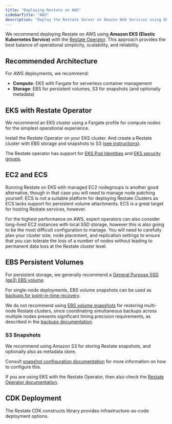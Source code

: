 ```yaml
---
title: "Deploying Restate on AWS"
sidebarTitle: "AWS"
description: "Deploy the Restate Server on Amazon Web Services using EKS, Fargate, and S3."
---
```


We recommend deploying Restate on AWS using **Amazon EKS (Elastic Kubernetes Service)** with the [Restate Operator](/server/deploy/kubernetes). This approach provides the best balance of operational simplicity, scalability, and reliability.

## Recommended Architecture

For AWS deployments, we recommend:

- **Compute**: EKS with Fargate for serverless container management
- **Storage**: EBS for persistent volumes, S3 for snapshots (and optionally metadata)

## EKS with Restate Operator

We recommend an EKS cluster using a Fargate profile for compute nodes for the simplest operational experience.

Install the Restate Operator on your EKS cluster.
And create a Restate cluster with EBS storage and snapshots to S3 ([see instructions](/server/deploy/kubernetes)).

The Restate operator has support for [EKS Pod Identities](https://github.com/restatedev/restate-operator/tree/main?tab=readme-ov-file#eks-pod-identity) and [EKS security groups](https://github.com/restatedev/restate-operator/tree/main?tab=readme-ov-file#eks-security-groups-for-pods).

## EC2 and ECS

Running Restate on EKS with managed EC2 nodegroups is another good alternative, though in that case you will need to manage node patching yourself. ECS is not a suitable platform for deploying Restate Clusters as ECS lacks support for persistent volume attachments. ECS is a great target for hosting Restate services, however.

For the highest performance on AWS, expert operators can also consider long-lived EC2 instances with local SSD storage, however this is also going to be the most difficult configuration to manage. You will need to carefully plan your cluster size, node placement, and replication settings to ensure that you can tolerate the loss of a number of nodes without leading to permanent data loss at the Restate cluster level.

## EBS Persistent Volumes

For persistent storage, we generally recommend a [General Purpose SSD (gp3) EBS volume](https://docs.aws.amazon.com/ebs/latest/userguide/general-purpose.html#gp3-ebs-volume-type).

For single-node deployments, EBS volume snapshots can be used as [backups for point-in-time recovery](/server/snapshots#data-backups-2).

We do not recommend using [EBS volume snapshots](https://docs.aws.amazon.com/ebs/latest/userguide/ebs-snapshots.html) for restoring multi-node Restate clusters, since coordinating simultaneous backups across multiple nodes presents significant timing precision requirements, as described in the [backups documentation](/server/snapshots#multi-node-backup-challenges).

### S3 Snapshots

We recommend using Amazon S3 for storing Restate snapshots, and optionally also as metadata store.

Consult [snapshot configuration documentation](/server/snapshots#configuring-automatic-snapshotting) for more information on how to configure this.

If you are using EKS with the Restate Operator, then also check the [Restate Operator documentation](/server/deploy/kubernetes#replicated-cluster-deployment).

## CDK Deployment

The Restate CDK constructs library provides infrastructure-as-code deployment options.

<Card title="Restate CDK GitHub" href="https://github.com/restatedev/cdk" icon="github" horizontal={true} />

